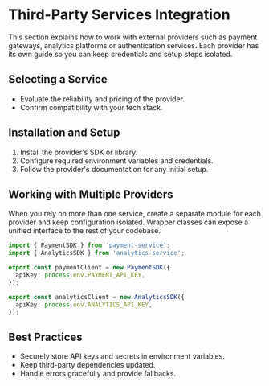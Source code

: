 # Third-Party Services Integration

This section explains how to work with external providers such as payment gateways, analytics platforms or authentication services. Each provider has its own guide so you can keep credentials and setup steps isolated.

## Selecting a Service
- Evaluate the reliability and pricing of the provider.
- Confirm compatibility with your tech stack.

## Installation and Setup
1. Install the provider's SDK or library.
2. Configure required environment variables and credentials.
3. Follow the provider's documentation for any initial setup.

## Working with Multiple Providers
When you rely on more than one service, create a separate module for each provider and keep configuration isolated. Wrapper classes can expose a unified interface to the rest of your codebase.

```ts
import { PaymentSDK } from 'payment-service';
import { AnalyticsSDK } from 'analytics-service';

export const paymentClient = new PaymentSDK({
  apiKey: process.env.PAYMENT_API_KEY,
});

export const analyticsClient = new AnalyticsSDK({
  apiKey: process.env.ANALYTICS_API_KEY,
});
```

## Best Practices
- Securely store API keys and secrets in environment variables.
- Keep third-party dependencies updated.
- Handle errors gracefully and provide fallbacks.
